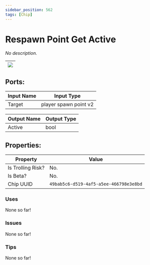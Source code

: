 ```yaml
---
sidebar_position: 562
tags: [Chip]
---
```


# Respawn Point Get Active


*No description.*

| ![](https://images-ext-2.discordapp.net/external/MPmIaQzlEPmgGWlgi-WxBBXt0Bjv_zWPkg1y1f_sy3s/https/www.recroomcircuits.com/image/circuit/absolute-value?width=206&height=108) |
|-----|

## Ports:

| Input Name | Input Type |
|-----------|-----------|
| Target | player spawn point v2 |

| Output Name | Output Type |
|-----------|-----------|
| Active | bool |

## Properties:

| Property  | Value |
|-------------------|-----------|
| Is Trolling Risk? | No. |
| Is Beta? | No. |
| Chip UUID | `49bab5c6-d519-4af5-a5ee-466798e3e8bd` |

### Uses
None so far!

### Issues
None so far!

### Tips
None so far!
